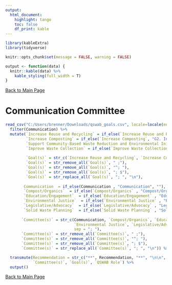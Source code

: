 ```yaml
---
output: 
  html_document:
    highlight: tango
    toc: false
    df_print: kable
---
```


```r
library(kableExtra)
library(tidyverse)

knitr::opts_chunk$set(message = FALSE, warning = FALSE)

output <- function(data) {
  knitr::kable(data) %>% 
    kable_styling(full_width = T)
}
```

[Back to Main Page](index.html)

# Communication Committee 

```r
read_csv("C:/Users/brenner/Downloads/qswab_goals.csv", locale=locale(encoding = "windows-1252")) %>% 
  filter(Communication) %>% 
  mutate(`Increase Reuse and Recycling` = if_else(`Increase Reuse and Recycling`, "G1. Increase Reuse and Recycling", ""),
         `Increase Composting` = if_else(`Increase Composting`, "G2. Increase Composting", ""),
         `Support Community-Based Waste Reduction and Environmental Initiatives` = if_else(`Support Community-Based Waste Reduction and Environmental Initiatives`,"G3. Support Community-Based Waste Reduction and Environmental Initiatives", ""),
         `Improve Waste Collection` = if_else(`Improve Waste Collection`, "G4. Improve Waste Collection", ""),
         
         `Goal(s)` = str_c(`Increase Reuse and Recycling`, `Increase Composting`, `Support Community-Based Waste Reduction and Environmental Initiatives`, `Improve Waste Collection`, sep = "; "),
         `Goal(s)` = str_remove_all(`Goal(s)`, " ;"), 
         `Goal(s)` = str_remove_all(`Goal(s)`, "^; "),
         `Goal(s)` = str_remove_all(`Goal(s)`, "; $"),
         `Goal(s)` = str_replace_all(`Goal(s)`, "; ", "\n"),
         
        Communication  = if_else(Communication , "Communication", ""),
        `Compost/Organics`  = if_else(`Compost/Organics` , "Compost/Organics", ""),
        `Education/Engagement`  = if_else(`Education/Engagement` , "Education/Engagement", ""),
        `Environmental Justice`  = if_else(`Environmental Justice` , "Environmental Justice", ""),
        `Legislative/Advocacy`  = if_else(`Legislative/Advocacy` , "Legislative/Advocacy", ""),
        `Solid Waste Planning`  = if_else(`Solid Waste Planning` , "Solid Waste Planning", ""),
        
       `Committee(s)` = str_c(Communication, `Compost/Organics`, `Education/Engagement`, 
                              `Environmental Justice`, `Legislative/Advocacy`,`Solid Waste Planning`,
                              sep = "; "), 
       `Committee(s)` = str_remove_all(`Committee(s)`, " ;"),
       `Committee(s)` = str_remove_all(`Committee(s)`, "^; "),
       `Committee(s)` = str_remove_all(`Committee(s)`, "; $"),
       `Committee(s)` = str_replace_all(`Committee(s)`, "; ", "\n")) %>% 

  transmute(Recommendation = str_c("**", Recommendation, "**", "\n\n", "*Short-Term Step*: ", `Short-Term Step`, "\n\n*Long-Term Step*: ", `Long-Term Step`),
            `Committee(s)`, `Goal(s)`, `QSWAB Role`) %>%
  output()
```

[Back to Main Page](index.html)
